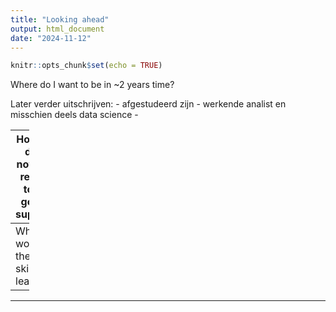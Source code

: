 ```yaml
---
title: "Looking ahead"
output: html_document
date: "2024-11-12"
---
```


```r
knitr::opts_chunk$set(echo = TRUE)
```

Where do I want to be in ~2 years time?

Later verder uitschrijven:
- afgestudeerd zijn
- werkende analist en misschien deels data science
- 

---
How am I doing now with respect to this goal?
- supeerrrr


---
What would be the next skill to learn?
-


---